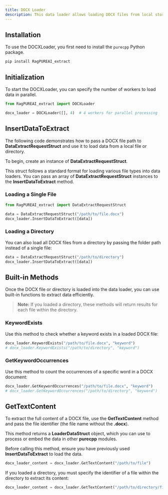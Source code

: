```yaml
---
title: DOCX Loader
description: This data loader allows loading DOCX files from local storage.
---
```


## Installation

To use the DOCXLoader, you first need to install the `purecpp` Python package.

```bash
pip install RagPUREAI_extract
```

## Initialization

To start the DOCXLoader, you can specify the number of workers to load data in parallel.

```python
from RagPUREAI_extract import DOCXLoader

docx_loader = DOCXLoader([], 4)  # 4 workers for parallel processing
```

## InsertDataToExtract

The following code demonstrates how to pass a DOCX file path to **DataExtractRequestStruct** and use it to load data from a local file or directory.

To begin, create an instance of **DataExtractRequestStruct**.

This struct follows a standard format for loading various file types into data loaders. You can pass an array of **DataExtractRequestStruct** instances to the **InsertDataToExtract** method.

### Loading a Single File

```python
from RagPUREAI_extract import DataExtractRequestStruct

data = DataExtractRequestStruct("/path/to/file.docx")
docx_loader.InsertDataToExtract([data])
```

### Loading a Directory

You can also load all DOCX files from a directory by passing the folder path instead of a single file:

```python
data = DataExtractRequestStruct("/path/to/directory")
docx_loader.InsertDataToExtract([data])
```

## Built-in Methods

Once the DOCX file or directory is loaded into the data loader, you can use built-in functions to extract data efficiently.

> **Note:** If you loaded a directory, these methods will return results for each file within the directory.

### KeywordExists

Use this method to check whether a keyword exists in a loaded DOCX file:

```python
docx_loader.KeywordExists("/path/to/file.docx", "keyword")
# docx_loader.KeywordExists("/path/to/directory", "keyword")
```

### GetKeywordOccurrences

Use this method to count the occurrences of a specific word in a DOCX document:

```python
docx_loader.GetKeywordOccurrences("/path/to/file.docx", "keyword")
# docx_loader.GetKeywordOccurrences("/path/to/directory", "keyword")
```

## GetTextContent

To extract the full content of a DOCX file, use the **GetTextContent** method and pass the file identifier (the file name without the **.docx**).

This method returns a **LoaderDataStruct** object, which you can use to process or embed the data in other **purecpp** modules.

Before calling this method, ensure you have previously used **InsertDataToExtract** to load the data.

```python
docx_loader_content = docx_loader.GetTextContent("/path/to/file")
```

If you loaded a directory, you must specify the identifier of a file within the directory to extract its content:

```python
docx_loader_content = docx_loader.GetTextContent("/path/to/directory/file")
```

